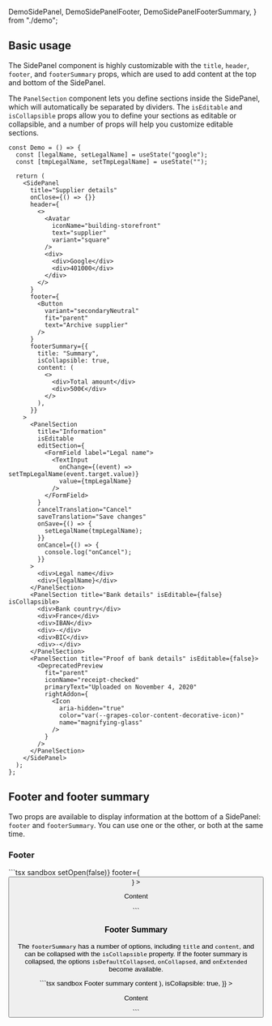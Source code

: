

  DemoSidePanel,
  DemoSidePanelFooter,
  DemoSidePanelFooterSummary,
} from "./demo";

## Basic usage

The SidePanel component is highly customizable with the `title`, `header`, `footer`, and `footerSummary` props, which are used to add content at the top and bottom of the SidePanel.

The `PanelSection` component lets you define sections inside the SidePanel, which will automatically be separated by dividers. The `isEditable` and `isCollapsible` props allow you to define your sections as editable or collapsible, and a number of props will help you customize editable sections.

<Preview>
  <DemoSidePanel />
</Preview>

```tsx sandbox
const Demo = () => {
  const [legalName, setLegalName] = useState("google");
  const [tmpLegalName, setTmpLegalName] = useState("");

  return (
    <SidePanel
      title="Supplier details"
      onClose={() => {}}
      header={
        <>
          <Avatar
            iconName="building-storefront"
            text="supplier"
            variant="square"
          />
          <div>
            <div>Google</div>
            <div>401000</div>
          </div>
        </>
      }
      footer={
        <Button
          variant="secondaryNeutral"
          fit="parent"
          text="Archive supplier"
        />
      }
      footerSummary={{
        title: "Summary",
        isCollapsible: true,
        content: (
          <>
            <div>Total amount</div>
            <div>500€</div>
          </>
        ),
      }}
    >
      <PanelSection
        title="Information"
        isEditable
        editSection={
          <FormField label="Legal name">
            <TextInput
              onChange={(event) => setTmpLegalName(event.target.value)}
              value={tmpLegalName}
            />
          </FormField>
        }
        cancelTranslation="Cancel"
        saveTranslation="Save changes"
        onSave={() => {
          setLegalName(tmpLegalName);
        }}
        onCancel={() => {
          console.log("onCancel");
        }}
      >
        <div>Legal name</div>
        <div>{legalName}</div>
      </PanelSection>
      <PanelSection title="Bank details" isEditable={false} isCollapsible>
        <div>Bank country</div>
        <div>France</div>
        <div>IBAN</div>
        <div>-</div>
        <div>BIC</div>
        <div>-</div>
      </PanelSection>
      <PanelSection title="Proof of bank details" isEditable={false}>
        <DeprecatedPreview
          fit="parent"
          iconName="receipt-checked"
          primaryText="Uploaded on November 4, 2020"
          rightAddon={
            <Icon
              aria-hidden="true"
              color="var(--grapes-color-content-decorative-icon)"
              name="magnifying-glass"
            />
          }
        />
      </PanelSection>
    </SidePanel>
  );
};
```

## Footer and footer summary

Two props are available to display information at the bottom of a SidePanel: `footer` and `footerSummary`. You can use one or the other, or both at the same time.

### Footer

<Preview>
  <DemoSidePanelFooter />
</Preview>
```tsx sandbox
<SidePanel
  title="Supplier details"
  onClose={() => setOpen(false)}
  footer={
    <Button variant="secondaryNeutral" fit="parent" text="Archive supplier" />
  }
>
  <p className="body-m text-secondary-bg-primary">Content</p>
</SidePanel>
```

### Footer Summary

The `footerSummary` has a number of options, including `title` and `content`, and can be collapsed with the `isCollapsible` property. If the footer summary is collapsed, the options `isDefaultCollapsed`, `onCollapsed`, and `onExtended` become available.

<Preview>
  <DemoSidePanelFooterSummary />
</Preview>
```tsx sandbox
<SidePanel
  footerSummary={{
    title: "Collapsible footer summary",
    content: (
      <div className="mt-16 body-m text-secondary-bg-secondary">
        Footer summary content
      </div>
    ),
    isCollapsible: true,
  }}
>
  <p className="body-m text-secondary-bg-primary">Content</p>
</SidePanel>
```
